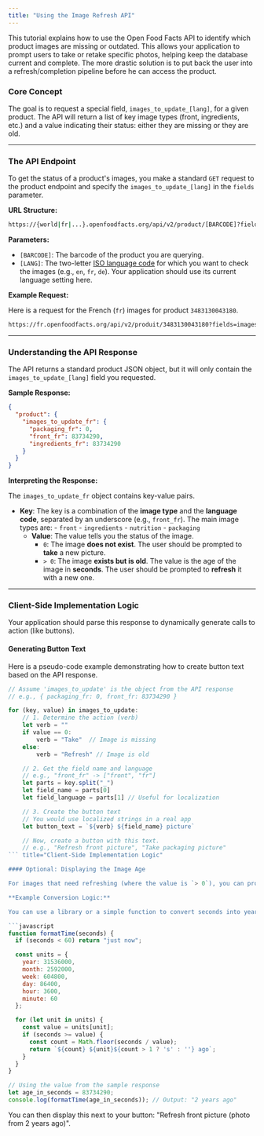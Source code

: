 ```yaml
---
title: "Using the Image Refresh API"
---
```


This tutorial explains how to use the Open Food Facts API to identify which product images are missing or outdated. This allows your application to prompt users to take or retake specific photos, helping keep the database current and complete. The more drastic solution is to put back the user into a refresh/completion pipeline before he can access the product.

### Core Concept

The goal is to request a special field, `images_to_update_[lang]`, for a given product. The API will return a list of key image types (front, ingredients, etc.) and a value indicating their status: either they are missing or they are old.

-----

### The API Endpoint

To get the status of a product's images, you make a standard `GET` request to the product endpoint and specify the `images_to_update_[lang]` in the `fields` parameter.

**URL Structure:**

```sh title="The API Endpoint"
https://{world|fr|...}.openfoodfacts.org/api/v2/product/[BARCODE]?fields=images_to_update_[LANG]
```

**Parameters:**

  - `[BARCODE]`: The barcode of the product you are querying.
  - `[LANG]`: The two-letter [ISO language code](https://static.openfoodfacts.org/data/taxonomies/languages.json) for which you want to check the images (e.g., `en`, `fr`, `de`). Your application should use its current language setting here.

**Example Request:**

Here is a request for the French (`fr`) images for product `3483130043180`.

```sh title="The API Endpoint"
https://fr.openfoodfacts.org/api/v2/produit/3483130043180?fields=images_to_update_fr
```

-----

### Understanding the API Response

The API returns a standard product JSON object, but it will only contain the `images_to_update_[lang]` field you requested.

**Sample Response:**

```json title="Understanding the API Response"
{
  "product": {
    "images_to_update_fr": {
      "packaging_fr": 0,
      "front_fr": 83734290,
      "ingredients_fr": 83734290
    }
  }
}
```

**Interpreting the Response:**

The `images_to_update_fr` object contains key-value pairs.

- **Key**: The key is a combination of the **image type** and the **language code**, separated by an underscore (e.g., `front_fr`). The main image types are:
      - `front`
      - `ingredients`
      - `nutrition`
      - `packaging`
  - **Value**: The value tells you the status of the image.
      - `0`: The image **does not exist**. The user should be prompted to **take** a new picture.
      - `> 0`: The image **exists but is old**. The value is the age of the image in **seconds**. The user should be prompted to **refresh** it with a new one.

-----

### Client-Side Implementation Logic

Your application should parse this response to dynamically generate calls to action (like buttons).

#### Generating Button Text

Here is a pseudo-code example demonstrating how to create button text based on the API response.

``` js
// Assume 'images_to_update' is the object from the API response
// e.g., { packaging_fr: 0, front_fr: 83734290 }

for (key, value) in images_to_update:
    // 1. Determine the action (verb)
    let verb = ""
    if value == 0:
        verb = "Take"  // Image is missing
    else:
        verb = "Refresh" // Image is old

    // 2. Get the field name and language
    // e.g., "front_fr" -> ["front", "fr"]
    let parts = key.split("_")
    let field_name = parts[0]
    let field_language = parts[1] // Useful for localization

    // 3. Create the button text
    // You would use localized strings in a real app
    let button_text = `${verb} ${field_name} picture`

    // Now, create a button with this text.
    // e.g., "Refresh front picture", "Take packaging picture"
``` title="Client-Side Implementation Logic"

#### Optional: Displaying the Image Age

For images that need refreshing (where the value is `> 0`), you can provide more context to the user by converting the age in seconds to a human-readable format.

**Example Conversion Logic:**

You can use a library or a simple function to convert seconds into years, months, days, etc.

```javascript
function formatTime(seconds) {
  if (seconds < 60) return "just now";

  const units = {
    year: 31536000,
    month: 2592000,
    week: 604800,
    day: 86400,
    hour: 3600,
    minute: 60
  };

  for (let unit in units) {
    const value = units[unit];
    if (seconds >= value) {
      const count = Math.floor(seconds / value);
      return `${count} ${unit}${count > 1 ? 's' : ''} ago`;
    }
  }
}

// Using the value from the sample response
let age_in_seconds = 83734290;
console.log(formatTime(age_in_seconds)); // Output: "2 years ago"
```

You can then display this next to your button: "Refresh front picture (photo from 2 years ago)".
